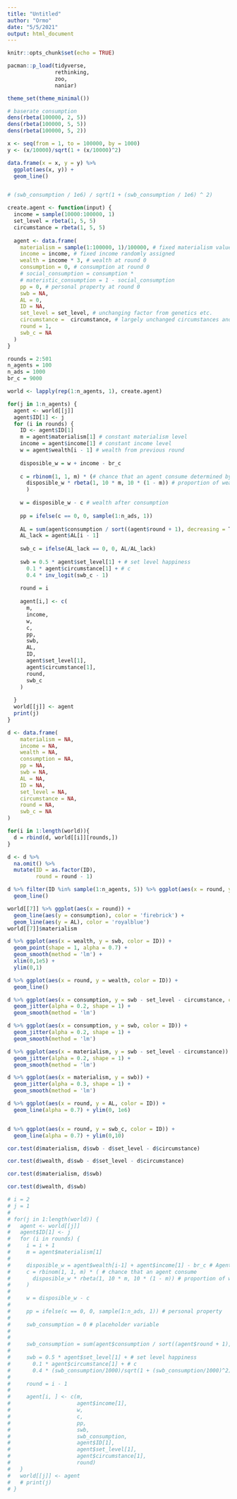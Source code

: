 ```yaml
---
title: "Untitled"
author: "Ormo"
date: "5/5/2021"
output: html_document
---
```


```r
knitr::opts_chunk$set(echo = TRUE)

pacman::p_load(tidyverse, 
               rethinking,
               zoo,
               naniar)

theme_set(theme_minimal())

```


```r
# baserate consumption
dens(rbeta(100000, 2, 5))
dens(rbeta(100000, 5, 5))
dens(rbeta(100000, 5, 2))

x <- seq(from = 1, to = 100000, by = 1000)
y <- (x/10000)/sqrt(1 + (x/10000)^2)

data.frame(x = x, y = y) %>% 
  ggplot(aes(x, y)) +
  geom_line()


# (swb_consumption / 1e6) / sqrt(1 + (swb_consumption / 1e6) ^ 2)
```


```r
create.agent <- function(input) {
  income = sample(10000:100000, 1)
  set_level = rbeta(1, 5, 5)
  circumstance = rbeta(1, 5, 5)
  
  agent <- data.frame(
    materialism = sample(1:100000, 1)/100000, # fixed materialism values
    income = income, # fixed income randomly assigned
    wealth = income * 3, # wealth at round 0
    consumption = 0, # consumption at round 0
    # social_consumption = consumption *
    # materistic_consumption = 1 - social_consumption
    pp = 0, # personal property at round 0
    swb = NA,
    AL = 0,
    ID = NA,
    set_level = set_level, # unchanging factor from genetics etc.
    circumstance =  circumstance, # largely unchanged circumstances and demographic factor
    round = 1,
    swb_c = NA
  )
}

```

```r
rounds = 2:501
n_agents = 100
n_ads = 1000
br_c = 9000

world <- lapply(rep(1:n_agents, 1), create.agent)

for(j in 1:n_agents) {
  agent <- world[[j]]
  agent$ID[1] <- j
  for (i in rounds) {
    ID <- agent$ID[1]
    m = agent$materialism[1] # constant materialism level
    income = agent$income[1] # constant income level
    w = agent$wealth[i - 1] # wealth from previous round
    
    disposible_w = w + income - br_c
    
    c = rbinom(1, 1, m) * (# chance that an agent consume determined by materialism
      disposible_w * rbeta(1, 10 * m, 10 * (1 - m)) # proportion of wealth spent determined by materialism
      )
      
    w = disposible_w - c # wealth after consumption
      
    pp = ifelse(c == 0, 0, sample(1:n_ads, 1))
      
    AL = sum(agent$consumption / sort((agent$round + 1), decreasing = T)) + c
    AL_lack = agent$AL[i - 1]
    
    swb_c = ifelse(AL_lack == 0, 0, AL/AL_lack) 
    
    swb = 0.5 * agent$set_level[1] + # set level happiness
      0.1 * agent$circumstance[1] + # c
      0.4 * inv_logit(swb_c - 1)
      
    round = i
    
    agent[i,] <- c(
      m,
      income,
      w,
      c,
      pp,
      swb,
      AL,
      ID,
      agent$set_level[1],
      agent$circumstance[1],
      round,
      swb_c
    )
    
  }
  world[[j]] <- agent
  print(j)
}

```


```r
d <- data.frame(
    materialism = NA,
    income = NA, 
    wealth = NA, 
    consumption = NA, 
    pp = NA,
    swb = NA, 
    AL = NA,
    ID = NA,
    set_level = NA,
    circumstance = NA,
    round = NA,
    swb_c = NA
)

for(i in 1:length(world)){
  d = rbind(d, world[[i]][rounds,])
}

d <- d %>% 
  na.omit() %>% 
  mutate(ID = as.factor(ID),
         round = round - 1)
```

```r
d %>% filter(ID %in% sample(1:n_agents, 5)) %>% ggplot(aes(x = round, y = swb, color = ID)) +
  geom_line()

world[[7]] %>% ggplot(aes(x = round)) +
  geom_line(aes(y = consumption), color = 'firebrick') +
  geom_line(aes(y = AL), color = 'royalblue')
world[[7]]$materialism

```




```r
d %>% ggplot(aes(x = wealth, y = swb, color = ID)) +
  geom_point(shape = 1, alpha = 0.7) +
  geom_smooth(method = 'lm') +
  xlim(0,1e5) +
  ylim(0,1)

d %>% ggplot(aes(x = round, y = wealth, color = ID)) +
  geom_line()

d %>% ggplot(aes(x = consumption, y = swb - set_level - circumstance, color = ID)) +
  geom_jitter(alpha = 0.2, shape = 1) +
  geom_smooth(method = 'lm')

d %>% ggplot(aes(x = consumption, y = swb, color = ID)) +
  geom_jitter(alpha = 0.2, shape = 1) +
  geom_smooth(method = 'lm')

d %>% ggplot(aes(x = materialism, y = swb - set_level - circumstance)) +
  geom_jitter(alpha = 0.2, shape = 1) +
  geom_smooth(method = 'lm')

d %>% ggplot(aes(x = materialism, y = swb)) +
  geom_jitter(alpha = 0.3, shape = 1) +
  geom_smooth(method = 'lm')

d %>% ggplot(aes(x = round, y = AL, color = ID)) +
  geom_line(alpha = 0.7) + ylim(0, 1e6)


d %>% ggplot(aes(x = round, y = swb_c, color = ID)) +
  geom_line(alpha = 0.7) + ylim(0,10)
```


```r
cor.test(d$materialism, d$swb - d$set_level - d$circumstance)

cor.test(d$wealth, d$swb - d$set_level - d$circumstance)

cor.test(d$materialism, d$swb)

cor.test(d$wealth, d$swb)


```












```r
# i = 2
# j = 1
# 
# for(j in 1:length(world)) {
#   agent <- world[[j]]
#   agent$ID[1] <- j
#   for (i in rounds) {
#     i = i + 1
#     m = agent$materialism[1]
#     
#     disposible_w = agent$wealth[i-1] + agent$income[1] - br_c # Agent wealth before consumption
#     c = rbinom(1, 1, m) * ( # chance that an agent consume
#       disposible_w * rbeta(1, 10 * m, 10 * (1 - m)) # proportion of wealth spent determined by materialism
#     )
#     
#     w = disposible_w - c
#     
#     pp = ifelse(c == 0, 0, sample(1:n_ads, 1)) # personal property
#     
#     swb_consumption = 0 # placeholder variable
#     
#     
#     swb_consumption = sum(agent$consumption / sort((agent$round + 1), decreasing = T)) + c
#     
#     swb = 0.5 * agent$set_level[1] + # set level happiness
#       0.1 * agent$circumstance[1] + # c
#       0.4 * (swb_consumption/1000)/sqrt(1 + (swb_consumption/1000)^2) # consumption
#     
#     round = i - 1
#     
#     agent[i, ] <- c(m, 
#                     agent$income[1], 
#                     w, 
#                     c, 
#                     pp, 
#                     swb, 
#                     swb_consumption, 
#                     agent$ID[1], 
#                     agent$set_level[1], 
#                     agent$circumstance[1], 
#                     round)
#   }
#   world[[j]] <- agent
#   # print(j)
# }
```


